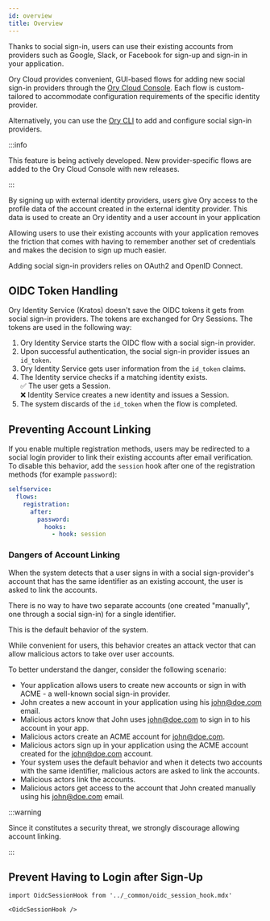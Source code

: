 ```yaml
---
id: overview
title: Overview
---
```


Thanks to social sign-in, users can use their existing accounts from providers
such as Google, Slack, or Facebook for sign-up and sign-in in your application.

Ory Cloud provides convenient, GUI-based flows for adding new social sign-in
providers through the [Ory Cloud Console](https://console.ory.sh/login). Each
flow is custom-tailored to accommodate configuration requirements of the
specific identity provider.

Alternatively, you can use the [Ory CLI](../cli/installation) to add and
configure social sign-in providers.

:::info

This feature is being actively developed. New provider-specific flows are added
to the Ory Cloud Console with new releases.

:::

By signing up with external identity providers, users give Ory access to the
profile data of the account created in the external identity provider. This data
is used to create an Ory identity and a user account in your application

Allowing users to use their existing accounts with your application removes the
friction that comes with having to remember another set of credentials and makes
the decision to sign up much easier.

Adding social sign-in providers relies on OAuth2 and OpenID Connect.

## OIDC Token Handling

Ory Identity Service (Kratos) doesn't save the OIDC tokens it gets from social
sign-in providers. The tokens are exchanged for Ory Sessions. The tokens are
used in the following way:

1. Ory Identity Service starts the OIDC flow with a social sign-in provider.
2. Upon successful authentication, the social sign-in provider issues an
   `id_token`.
3. Ory Identity Service gets user information from the `id_token` claims.
4. The Identity service checks if a matching identity exists. <br /> ✅ The user
   gets a Session. <br /> ❌ Identity Service creates a new identity and issues
   a Session.
5. The system discards of the `id_token` when the flow is completed.

## Preventing Account Linking

If you enable multiple registration methods, users may be redirected to a social
login provider to link their existing accounts after email verification. To
disable this behavior, add the `session` hook after one of the registration
methods (for example `password`):

```yaml
selfservice:
  flows:
    registration:
      after:
        password:
          hooks:
            - hook: session
```

### Dangers of Account Linking

When the system detects that a user signs in with a social sign-provider's
account that has the same identifier as an existing account, the user is asked
to link the accounts.

There is no way to have two separate accounts (one created "manually", one
through a social sign-in) for a single identifier.

This is the default behavior of the system.

While convenient for users, this behavior creates an attack vector that can
allow malicious actors to take over user accounts.

To better understand the danger, consider the following scenario:

- Your application allows users to create new accounts or sign in with ACME - a
  well-known social sign-in provider.
- John creates a new account in your application using his john@doe.com email.
- Malicious actors know that John uses john@doe.com to sign in to his account in
  your app.
- Malicious actors create an ACME account for john@doe.com.
- Malicious actors sign up in your application using the ACME account created
  for the john@doe.com account.
- Your system uses the default behavior and when it detects two accounts with
  the same identifier, malicious actors are asked to link the accounts.
- Malicious actors link the accounts.
- Malicious actors get access to the account that John created manually using
  his john@doe.com email.

:::warning

Since it constitutes a security threat, we strongly discourage allowing account
linking.

:::

## Prevent Having to Login after Sign-Up

```mdx-code-block
import OidcSessionHook from '../_common/oidc_session_hook.mdx'

<OidcSessionHook />
```
